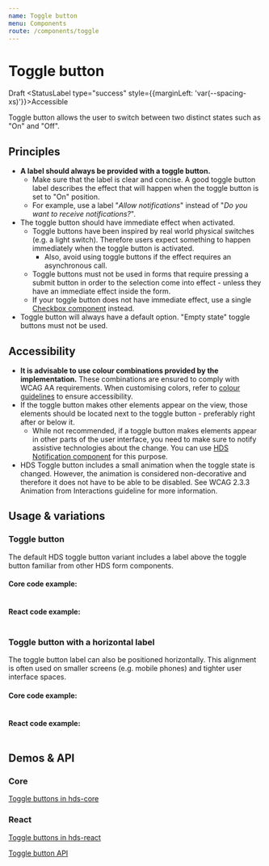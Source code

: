 ```yaml
---
name: Toggle button
menu: Components
route: /components/toggle
---
```




# Toggle button

<StatusLabel type="alert">Draft</StatusLabel>
<StatusLabel type="success" style={{marginLeft: 'var(--spacing-xs)'}}>Accessible</StatusLabel>

<LargeParagraph>
  Toggle button allows the user to switch between two distinct states such as "On" and "Off".
</LargeParagraph>

## Principles

- **A label should always be provided with a toggle button.** 
  - Make sure that the label is clear and concise. A good toggle button label describes the effect that will happen when the toggle button is set to "On" position.
  - For example, use a label "_Allow notifications_" instead of "_Do you want to receive notifications?_".
- The toggle button should have immediate effect when activated.
  - Toggle buttons have been inspired by real world physical switches (e.g. a light switch). Therefore users expect something to happen immediately when the toggle button is activated.
    - Also, avoid using toggle buttons if the effect requires an asynchronous call.
  - Toggle buttons must not be used in forms that require pressing a submit button in order to the selection come into effect - unless they have an immediate effect inside the form.
  - If your toggle button does not have immediate effect, use a single [Checkbox component](/components/checkbox) instead.
- Toggle button will always have a default option. "Empty state" toggle buttons must not be used.

## Accessibility

- **It is advisable to use colour combinations provided by the implementation.** These combinations are ensured to comply with WCAG AA requirements. When customising colors, refer to [colour guidelines](/design-tokens/colour "Colour") to ensure accessibility.
- If the toggle button makes other elements appear on the view, those elements should be located next to the toggle button - preferably right after or below it.
  - While not recommended, if a toggle button makes elements appear in other parts of the user interface, you need to make sure to notify assistive technologies about the change. You can use [HDS Notification component](/components/notification) for this purpose.
- HDS Toggle button includes a small animation when the toggle state is changed. However, the animation is considered non-decorative and therefore it does not have to be able to be disabled. See <Link href="https://www.w3.org/WAI/WCAG21/Understanding/animation-from-interactions.html" external>WCAG 2.3.3 Animation from Interactions guideline</Link> for more information.

## Usage & variations
### Toggle button
The default HDS toggle button variant includes a label above the toggle button familiar from other HDS form components. 

<Playground>

</Playground>

#### Core code example:
```html

```

#### React code example:
```tsx

```

### Toggle button with a horizontal label
The toggle button label can also be positioned horizontally. This alignment is often used on smaller screens (e.g. mobile phones) and tighter user interface spaces.

<Playground>

</Playground>

#### Core code example:
```html

```

#### React code example:
```tsx

```

## Demos & API

### Core

[Toggle buttons in hds-core](/storybook/core/?path=/story/components-toggle-button--default)

### React

[Toggle buttons in hds-react](/storybook/react/?path=/story/components-toggle-button--default)

[Toggle button API](/storybook/react/?path=/docs/components-toggle-button--default)
